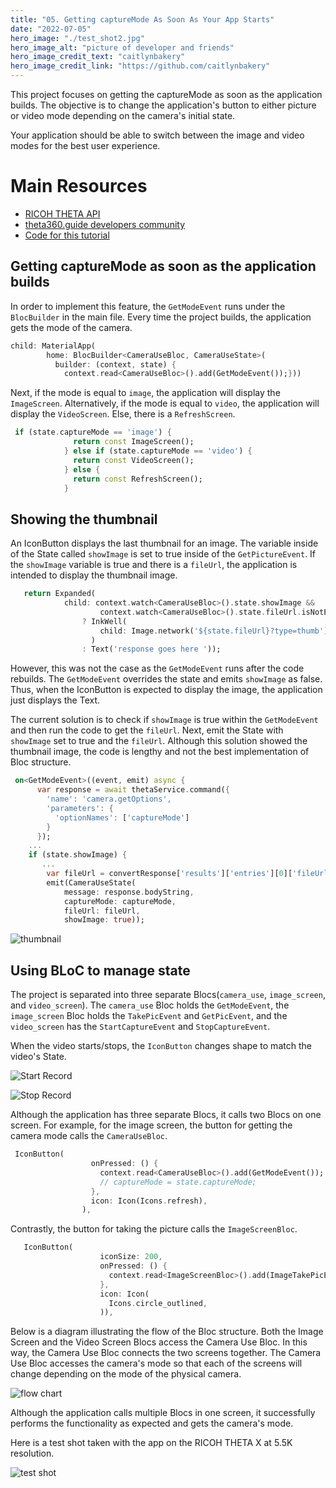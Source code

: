 ```yaml
---
title: "05. Getting captureMode As Soon As Your App Starts"
date: "2022-07-05"
hero_image: "./test_shot2.jpg"
hero_image_alt: "picture of developer and friends"
hero_image_credit_text: "caitlynbakery"
hero_image_credit_link: "https://github.com/caitlynbakery"
---
```



This project focuses on getting the captureMode as soon as the application builds. The objective is to change the application's button to either picture or video mode depending on the camera's initial state.

Your application should be able to switch between the image and video modes for the best user experience.

# Main Resources

* [RICOH THETA API](https://api.ricoh/docs/theta-web-api-v2.1/)
* [theta360.guide developers community](https://theta360.guide/)
* [Code for this tutorial](https://github.com/theta360developers/theta_x_gs5)

## Getting captureMode as soon as the application builds

In order to implement this feature, the `GetModeEvent` runs under the `BlocBuilder` in the main file. Every time the project builds, the application gets the mode of the camera. 

```dart
child: MaterialApp(
        home: BlocBuilder<CameraUseBloc, CameraUseState>(
          builder: (context, state) {
            context.read<CameraUseBloc>().add(GetModeEvent());}))
```

Next, if the mode is equal to `image`, the application will display the `ImageScreen`. Alternatively, if the mode is equal to `video`, the application will display the `VideoScreen`. Else, there is a `RefreshScreen`.

```dart
 if (state.captureMode == 'image') {
              return const ImageScreen();
            } else if (state.captureMode == 'video') {
              return const VideoScreen();
            } else {
              return const RefreshScreen();
            }
```

## Showing the thumbnail

An IconButton displays the last thumbnail for an image. The variable inside of the State called `showImage` is set to true inside of the `GetPictureEvent`. If the `showImage` variable is true and there is a `fileUrl`, the application is intended to display the thumbnail image.

```dart
   return Expanded(
            child: context.watch<CameraUseBloc>().state.showImage &&
                    context.watch<CameraUseBloc>().state.fileUrl.isNotEmpty
                ? InkWell(
                    child: Image.network('${state.fileUrl}?type=thumb'),
                  )
                : Text('response goes here '));
```

However, this was not the case as the `GetModeEvent` runs after the code rebuilds. The `GetModeEvent` overrides the state and emits `showImage` as false. Thus, when the IconButton is expected to display the image, the application just displays the Text. 

The current solution is to check if `showImage` is true within the `GetModeEvent` and then run the code to get the `fileUrl`. Next, emit the State with `showImage` set to true and the `fileUrl`. Although this solution showed the thumbnail image, the code is lengthy and not the best implementation of Bloc structure. 

```dart
 on<GetModeEvent>((event, emit) async {
      var response = await thetaService.command({
        'name': 'camera.getOptions',
        'parameters': {
          'optionNames': ['captureMode']
        }
      });
    ...
    if (state.showImage) {
       ...
        var fileUrl = convertResponse['results']['entries'][0]['fileUrl'];
        emit(CameraUseState(
            message: response.bodyString,
            captureMode: captureMode,
            fileUrl: fileUrl,
            showImage: true));
```

![thumbnail](thumbnail.png)

## Using BLoC to manage state

The project is separated into three separate Blocs(`camera_use`, `image_screen`, and `video_screen`). The `camera_use` Bloc holds the `GetModeEvent`, the `image_screen` Bloc holds the `TakePicEvent` and `GetPicEvent`, and the `video_screen` has the `StartCaptureEvent` and `StopCaptureEvent`. 

When the video starts/stops, the `IconButton` changes shape to match the video's State. 

![Start Record](startrecord.png)

![Stop Record](stoprecord.png)

Although the application has three separate Blocs, it calls two Blocs on one screen. For example, for the image screen, the button for getting the camera mode calls the `CameraUseBloc`. 

```dart
 IconButton(
                  onPressed: () {
                    context.read<CameraUseBloc>().add(GetModeEvent());
                    // captureMode = state.captureMode;
                  },
                  icon: Icon(Icons.refresh),
                ),
```

Contrastly, the button for taking the picture calls the `ImageScreenBloc`. 

```dart
   IconButton(
                    iconSize: 200,
                    onPressed: () {
                      context.read<ImageScreenBloc>().add(ImageTakePicEvent());
                    },
                    icon: Icon(
                      Icons.circle_outlined,
                    )),
```

Below is a diagram illustrating the flow of the Bloc structure. Both the Image Screen and the Video Screen Blocs access the Camera Use Bloc. In this way, the Camera Use Bloc connects the two screens together. The Camera Use Bloc accesses the camera's mode so that each of the screens will change depending on the mode of the physical camera.

![flow chart](imagescreen.png)

Although the application calls multiple Blocs in one screen, it successfully performs the functionality as expected and gets the camera's mode.

Here is a test shot taken with the app on the RICOH THETA X at 5.5K resolution.

![test shot](test_shot2.jpg)
